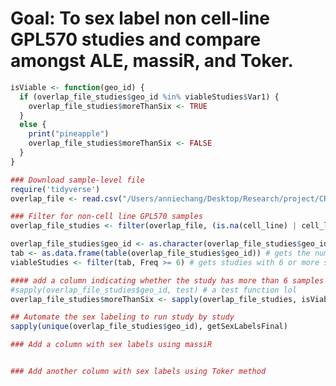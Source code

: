 
# Goal: To sex label non cell-line GPL570 studies and compare amongst ALE, massiR, and Toker.

```r
isViable <- function(geo_id) {
  if (overlap_file_studies$geo_id %in% viableStudies$Var1) {
    overlap_file_studies$moreThanSix <- TRUE
  }
  else {
    print("pineapple")
    overlap_file_studies$moreThanSix <- FALSE
  }
}
```

```r
### Download sample-level file
require('tidyverse')
overlap_file <- read.csv("/Users/anniechang/Desktop/Research/project/CREEDS_ALE_overlap.csv")

### Filter for non-cell line GPL570 samples
overlap_file_studies <- filter(overlap_file, (is.na(cell_line) | cell_line == FALSE) & (platform.new == 'GPL570'))

overlap_file_studies$geo_id <- as.character(overlap_file_studies$geo_id) # must change this class
tab <- as.data.frame(table(overlap_file_studies$geo_id)) # gets the number of samples associated with each study
viableStudies <- filter(tab, Freq >= 6) # gets studies with 6 or more samples

#### add a column indicating whether the study has more than 6 samples (T) or not (F)
#sapply(overlap_file_studies$geo_id, test) # a test function lol
overlap_file_studies$moreThanSix <- sapply(overlap_file_studies, isViable)

## Automate the sex labeling to run study by study
sapply(unique(overlap_file_studies$geo_id), getSexLabelsFinal)

### Add a column with sex labels using massiR


### Add another column with sex labels using Toker method
```

